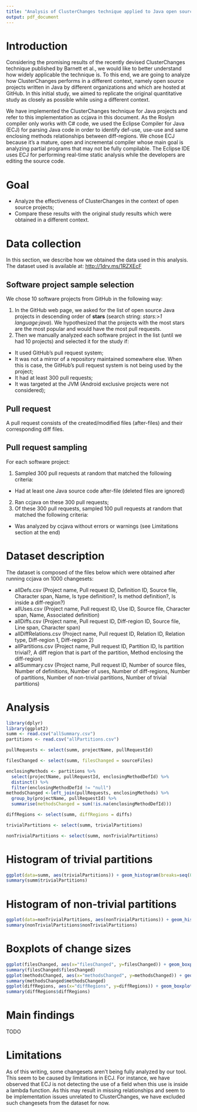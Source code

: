 ```yaml
---
title: "Analysis of ClusterChanges technique applied to Java open source projects at GitHub"
output: pdf_document
---
```

# Introduction

Considering the promising results of the recently devised ClusterChanges technique published by Barnett et al., we would like to better understand how widely applicable the technique is. To this end, we are going to analyze how ClusterChanges performs in a different context, namely open source projects written in Java by different organizations and which are hosted at GitHub. In this initial study, we aimed to replicate the original quantitative study as closely as possible while using a different context.

We have implemented the ClusterChanges technique for Java projects and refer to this implementation as ccjava in this document. As the Roslyn compiler only works with C# code, we used the Eclipse Compiler for Java (ECJ) for parsing Java code in order to identify def-use, use-use and same enclosing methods relationships between diff-regions. We chose ECJ because it's a mature, open and incremental compiler whose main goal is analyzing partial programs that may not be fully compilable. The Eclipse IDE uses ECJ for performing real-time static analysis while the developers are editing the source code.

# Goal

* Analyze the effectiveness of ClusterChanges in the context of open source projects;
* Compare these results with the original study results which were obtained in a different context.

# Data collection

In this section, we describe how we obtained the data used in this analysis. The dataset used is available at: <http://1drv.ms/1RZXEcF>

## Software project sample selection

We chose 10 software projects from GitHub in the following way:

1. In the GitHub web page, we asked for the list of open source Java projects in descending order of **stars** (search string: *stars:>1 language:java*). We hypothesized that the projects with the most stars are the most popular and would have the most pull requests.
2. Then we manually analyzed each software project in the list (until we had 10 projects) and selected it for the study if:
  + It used GitHub's pull request system;
  + It was not a mirror of a repository maintained somewhere else. When this is case, the GitHub's pull request system  is not being used by the project;
  + It had at least 300 pull requests;
  + It was targeted at the JVM (Android exclusive projects were not considered);

## Pull request

A pull request consists of the created/modified files (after-files) and their corresponding diff files.

## Pull request sampling

For each software project:

1. Sampled 300 pull requests at random that matched the following criteria:
  + Had at least one Java source code after-file (deleted files are ignored)
2. Ran ccjava on these 300 pull requests;
3. Of these 300 pull requests, sampled 100 pull requests at random that matched the following criteria:
  + Was analyzed by ccjava without errors or warnings (see Limitations section at the end)

# Dataset description

The dataset is composed of the files below which were obtained after running ccjava on 1000 changesets:

* allDefs.csv (Project name, Pull request ID, Definition ID, Source file, Character span, Name, Is type definition?, Is method definition?, Is inside a diff-region?)
* allUses.csv (Project name, Pull request ID, Use ID, Source file, Character span, Name, Associated definition)
* allDiffs.csv (Project name, Pull request ID, Diff-region ID, Source file, Line span, Character span)
* allDiffRelations.csv (Project name, Pull request ID, Relation ID, Relation type, Diff-region 1, Diff-region 2)
* allPartitions.csv (Project name, Pull request ID, Partition ID, Is partition trivial?, A diff region that is part of the partition, Method enclosing the diff-region)
* allSummary.csv (Project name, Pull request ID, Number of source files, Number of definitions, Number of uses, Number of diff-regions, Number of partitions, Number of non-trivial partitions, Number of trivial partitions)


# Analysis

```r
library(dplyr)
library(ggplot2)
summ <- read.csv("allSummary.csv")
partitions <- read.csv("allPartitions.csv")

pullRequests <- select(summ, projectName, pullRequestId)

filesChanged <- select(summ, filesChanged = sourceFiles)

enclosingMethods <- partitions %>%
  select(projectName, pullRequestId, enclosingMethodDefId) %>%
  distinct() %>%
  filter(enclosingMethodDefId != "null")
methodsChanged <-left_join(pullRequests, enclosingMethods) %>%
  group_by(projectName, pullRequestId) %>%
  summarise(methodsChanged = sum(!is.na(enclosingMethodDefId)))

diffRegions <- select(summ, diffRegions = diffs)

trivialPartitions <- select(summ, trivialPartitions)

nonTrivialPartitions <- select(summ, nonTrivialPartitions)
```

# Histogram of trivial partitions

```r
ggplot(data=summ, aes(trivialPartitions)) + geom_histogram(breaks=seq(0, 20, by=1), col="black", fill="lightblue")
summary(summ$trivialPartitions)
```

# Histogram of non-trivial partitions

```r
ggplot(data=nonTrivialPartitions, aes(nonTrivialPartitions)) + geom_histogram(breaks=seq(0, 10, by=1), col="black", fill="lightblue")
summary(nonTrivialPartitions$nonTrivialPartitions)
```

# Boxplots of change sizes
```r
ggplot(filesChanged, aes(x="filesChanged", y=filesChanged)) + geom_boxplot() + ylim(c(0, 30))
summary(filesChanged$filesChanged)
ggplot(methodsChanged, aes(x="methodsChanged", y=methodsChanged)) + geom_boxplot() + ylim(c(0, 50))
summary(methodsChanged$methodsChanged)
ggplot(diffRegions, aes(x="diffRegions", y=diffRegions)) + geom_boxplot() + ylim(c(0, 100))
summary(diffRegions$diffRegions)
```

# Main findings

TODO

# Limitations
As of this writing, some changesets aren't being fully analyzed by our tool. This seem to be caused by limitations in ECJ. For instance, we have observed that ECJ is not detecting the use of a field when this use is inside a lambda function. As this may result in missing relationships and seem to be implementation issues unrelated to ClusterChanges, we have excluded such changesets from the dataset for now.

